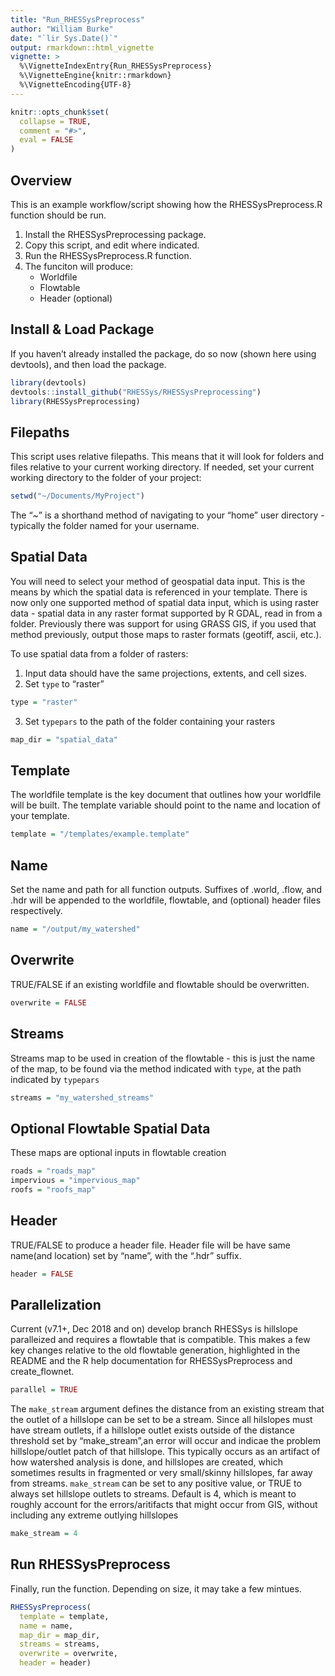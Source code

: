 ```yaml
---
title: "Run_RHESSysPreprocess"
author: "William Burke"
date: "`lir Sys.Date()`"
output: rmarkdown::html_vignette
vignette: >
  %\VignetteIndexEntry{Run_RHESSysPreprocess}
  %\VignetteEngine{knitr::rmarkdown}
  %\VignetteEncoding{UTF-8}
---
```


```r
knitr::opts_chunk$set(
  collapse = TRUE,
  comment = "#>",
  eval = FALSE
)
```

## Overview
This is an example workflow/script showing how the RHESSysPreprocess.R function should be run.

1. Install the RHESSysPreprocessing package.
2. Copy this script, and edit where indicated.
3. Run the RHESSysPreprocess.R function.
4. The funciton will produce:
    * Worldfile
    * Flowtable
    * Header (optional)

## Install & Load Package
If you haven't already installed the package, do so now (shown here using devtools), and then load the package.
```r
library(devtools)
devtools::install_github("RHESSys/RHESSysPreprocessing")
library(RHESSysPreprocessing)
```

## Filepaths
This script uses relative filepaths. This means that it will look for folders and files relative to your current working directory. If needed, set your current working directory to the folder of your project:
```r
setwd("~/Documents/MyProject")
```
The "~" is a shorthand method of navigating to your "home" user directory - typically the folder named for your username.

## Spatial Data
You will need to select your method of geospatial data input.  This is the means by which the spatial data is referenced in your template. There is now only one supported method of spatial data input, which is using raster data - spatial data in any raster format supported by R GDAL, read in from a folder. Previously there was support for using GRASS GIS, if you used that method previously, output those maps to raster formats (geotiff, ascii, etc.).

To use spatial data from a folder of rasters:

1. Input data should have the same projections, extents, and cell sizes.
2. Set `type` to "raster"
```r
type = "raster"
```
3. Set `typepars` to the path of the folder containing your rasters
```r
map_dir = "spatial_data"
```

## Template
The worldfile template is the key document that outlines how your worldfile will be built. The template variable should point to the name and location of your template.
```r
template = "/templates/example.template"
```

## Name
Set the name and path for all function outputs. Suffixes of .world, .flow, and .hdr will be appended to the worldfile, flowtable, and (optional) header files respectively.
```r
name = "/output/my_watershed"
```

## Overwrite
TRUE/FALSE if an existing worldfile and flowtable should be overwritten.
```r
overwrite = FALSE
```

## Streams
Streams map to be used in creation of the flowtable - this is just the name of the map, to be found via the method indicated with `type`, at the path indicated by `typepars`
```r
streams = "my_watershed_streams"
```

## Optional Flowtable Spatial Data
These maps are optional inputs in flowtable creation
```r
roads = "roads_map"
impervious = "impervious_map"
roofs = "roofs_map"
```

## Header
TRUE/FALSE to produce a header file. Header file will be have same name(and location) set by "name", with the ".hdr" suffix.
```r
header = FALSE
```

Parallelization
---------------
Current (v7.1+, Dec 2018 and on) develop branch RHESSys is hillslope paralleized and requires a flowtable that is compatible. This makes a few key changes relative to the old flowtable generation, highlighted in the README and the R help documentation for RHESSysPreprocess and create_flownet.
```r
parallel = TRUE
```

The `make_stream` argument defines the distance from an existing stream that the outlet of a hillslope can be set to be a stream. Since all hilslopes must have stream outlets, if a hillslope outlet exists outside of the distance threshold set by "make_stream",an error will occur and indicae the problem hillslope/outlet patch of that hillslope. This typically occurs as an artifact of how watershed analysis is done, and hillslopes are created, which sometimes results in fragmented or very
small/skinny hillslopes, far away from streams. `make_stream` can be set to any positive value, or TRUE to always set hillslope outlets to streams.
Default is 4, which is meant to roughly account for the errors/aritifacts that might occur from GIS, without including any
extreme outlying hillslopes
```r
make_stream = 4
```

## Run RHESSysPreprocess
Finally, run the function.  Depending on size, it may take a few mintues.
```r
RHESSysPreprocess(
  template = template,
  name = name,
  map_dir = map_dir,
  streams = streams,
  overwrite = overwrite,
  header = header)

```
